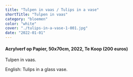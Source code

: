 ```yaml
---
title: "Tulpen in vaas / Tulips in a vase"
shortTitle: "Tulpen in vaas"
category: "bloemen"
color: "white"
cover: "./tulips-in-a-vase-1-001.jpg"
date: "2022-01-01"
---
```

    
#### Acrylverf op Papier, 50x70cm, 2022, Te Koop (200 euros)
Tulpen in vaas.


English: Tulips in a glass vase.